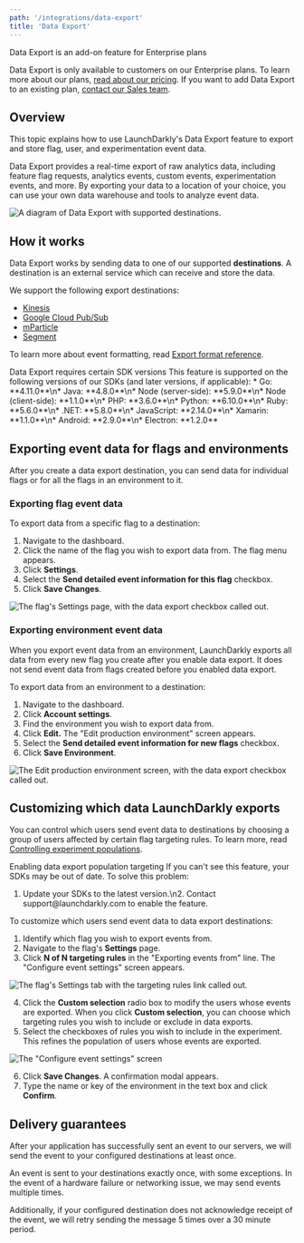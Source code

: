 ```yaml
---
path: '/integrations/data-export'
title: 'Data Export'
---
```


<Callout intent="info">
  <CalloutTitle>Data Export is an add-on feature for Enterprise plans</CalloutTitle>
  <CalloutDescription>

Data Export is only available to customers on our Enterprise plans. To learn more about our plans, [read about our
pricing](https://launchdarkly.com/pricing/). If you want to add Data Export to an existing plan, [contact our Sales
team](mailto:sales@launchdarkly.com).

  </CalloutDescription>
</Callout>

## Overview

This topic explains how to use LaunchDarkly's Data Export feature to export and store flag, user, and experimentation event data.

Data Export provides a real-time export of raw analytics data, including feature flag requests, analytics events, custom events, experimentation events, and more. By exporting your data to a location of your choice, you can use your own data warehouse and tools to analyze event data.

![A diagram of Data Export with supported destinations.](../images/data-export.png)

## How it works

Data Export works by sending data to one of our supported **destinations**. A destination is an external service which can receive and store the data.

We support the following export destinations:

- [Kinesis](/integrations/data-export/kinesis)
- [Google Cloud Pub/Sub](/integrations/data-export/google-pubsub)
- [mParticle](/integrations/data-export/mparticle)
- [Segment](/integrations/data-export/segment)

To learn more about event formatting, read [Export format reference](/integrations/data-export/schema-reference).

<Callout intent="info">
  <CalloutTitle>Data Export requires certain SDK versions</CalloutTitle>
  <CalloutDescription>
    This feature is supported on the following versions of our SDKs (and later versions, if applicable): * Go:
    **4.11.0**\n* Java: **4.8.0**\n* Node (server-side): **5.9.0**\n* Node (client-side): **1.1.0**\n* PHP: **3.6.0**\n*
    Python: **6.10.0**\n* Ruby: **5.6.0**\n* .NET: **5.8.0**\n* JavaScript: **2.14.0**\n* Xamarin: **1.1.0**\n* Android:
    **2.9.0**\n* Electron: **1.2.0**
  </CalloutDescription>
</Callout>

## Exporting event data for flags and environments

After you create a data export destination, you can send data for individual flags or for all the flags in an environment to it.

### Exporting flag event data

To export data from a specific flag to a destination:

1. Navigate to the dashboard.
2. Click the name of the flag you wish to export data from. The flag menu appears.
3. Click **Settings**.
4. Select the **Send detailed event information for this flag** checkbox.
5. Click **Save Changes**.

![The flag's Settings page, with the data export checkbox called out.](../images/data-export-detailed-event-info-callout.png)

### Exporting environment event data

When you export event data from an environment, LaunchDarkly exports all data from every new flag you create after you enable data export. It does not send event data from flags created before you enabled data export.

To export data from an environment to a destination:

1. Navigate to the dashboard.
2. Click **Account settings**.
3. Find the environment you wish to export data from.
4. Click **Edit.** The "Edit production environment" screen appears.
5. Select the **Send detailed event information for new flags** checkbox.
6. Click **Save Environment**.

![The Edit production environment screen, with the data export checkbox called out.](../images/data-export-env-detailed-event-info-callout.png)

## Customizing which data LaunchDarkly exports

You can control which users send event data to destinations by choosing a group of users affected by certain flag targeting rules. To learn more, read [Controlling experiment populations](/home/experimentation/managing/populations).

<Callout intent="alert">
  <CalloutTitle>Enabling data export population targeting</CalloutTitle>
  <CalloutDescription>
    If you can't see this feature, your SDKs may be out of date. To solve this problem:
    <ol>
      <li>Update your SDKs to the latest version.\n2. Contact support@launchdarkly.com to enable the feature.</li>
    </ol>
  </CalloutDescription>
</Callout>

To customize which users send event data to data export destinations:

1. Identify which flag you wish to export events from.
2. Navigate to the flag's **Settings** page.
3. Click **N of N targeting rules** in the "Exporting events from" line. The "Configure event settings" screen appears.

![The flag's Settings tab with the targeting rules link called out.](../images/flag-settings-experiments-targeting-rules.png)

4. Click the **Custom selection** radio box to modify the users whose events are exported. When you click **Custom selection**, you can choose which targeting rules you wish to include or exclude in data exports.
5. Select the checkboxes of rules you wish to include in the experiment. This refines the population of users whose events are exported.

![The "Configure event settings" screen](../images/experiments-rules-custom-selection.png)

6. Click **Save Changes**. A confirmation modal appears.
7. Type the name or key of the environment in the text box and click **Confirm**.

## Delivery guarantees

After your application has successfully sent an event to our servers, we will send the event to your configured destinations at least once.

An event is sent to your destinations exactly once, with some exceptions. In the event of a hardware failure or networking issue, we may send events multiple times.

Additionally, if your configured destination does not acknowledge receipt of the event, we will retry sending the message 5 times over a 30 minute period.
